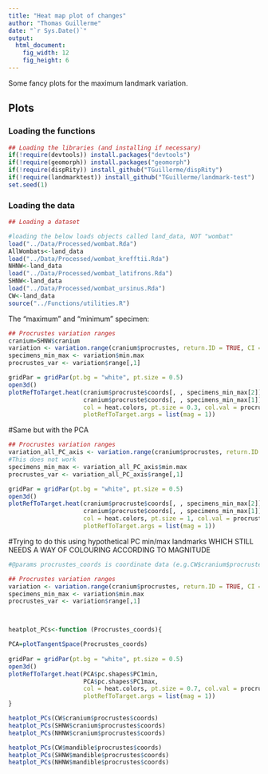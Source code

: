```yaml
---
title: "Heat map plot of changes"
author: "Thomas Guillerme"
date: "`r Sys.Date()`"
output:
  html_document:
    fig_width: 12
    fig_height: 6
---
```


Some fancy plots for the maximum landmark variation.

## Plots 

### Loading the functions

```r
## Loading the libraries (and installing if necessary)
if(!require(devtools)) install.packages("devtools")
if(!require(geomorph)) install.packages("geomorph")
if(!require(dispRity)) install_github("TGuillerme/dispRity")
if(!require(landmarktest)) install_github("TGuillerme/landmark-test")
set.seed(1)
```


### Loading the data

```r
## Loading a dataset

#loading the below loads objects called land_data, NOT "wombat"
load("../Data/Processed/wombat.Rda")
AllWombats<-land_data
load("../Data/Processed/wombat_krefftii.Rda")
NHNW<-land_data
load("../Data/Processed/wombat_latifrons.Rda")
SHNW<-land_data
load("../Data/Processed/wombat_ursinus.Rda")
CW<-land_data
source("../Functions/utilities.R")

```

The "maximum" and "minimum" specimen:

```r
## Procrustes variation ranges
cranium=SHNW$cranium
variation <- variation.range(cranium$procrustes, return.ID = TRUE, CI = 0.5)
specimens_min_max <- variation$min.max
procrustes_var <- variation$range[,1]
```

```r
gridPar = gridPar(pt.bg = "white", pt.size = 0.5)
open3d()
plotRefToTarget.heat(cranium$procruste$coords[, , specimens_min_max[2]],
                     cranium$procruste$coords[, , specimens_min_max[1]],
                     col = heat.colors, pt.size = 0.3, col.val = procrustes_var,
                     plotRefToTarget.args = list(mag = 1))
```


#Same but with the PCA

```r
## Procrustes variation ranges
variation_all_PC_axis <- variation.range(cranium$procrustes, return.ID = TRUE, CI = 0.5, ordination = TRUE, axis = 1)
#This does not work
specimens_min_max <- variation_all_PC_axis$min.max
procrustes_var <- variation_all_PC_axis$range[,1]
```

```r
gridPar = gridPar(pt.bg = "white", pt.size = 0.5)
open3d()
plotRefToTarget.heat(cranium$procruste$coords[, , specimens_min_max[2]],
                     cranium$procruste$coords[, , specimens_min_max[1]],
                     col = heat.colors, pt.size = 1, col.val = procrustes_var,
                     plotRefToTarget.args = list(mag = 1))
```


#Trying to do this using hypothetical PC min/max landmarks WHICH STILL NEEDS A WAY OF COLOURING ACCORDING TO MAGNITUDE



```r

#@params procrustes_coords is coordinate data (e.g.CW$cranium$procrustes$coords ); I'd like to add a "required_PC" which is the PC number we want to look at but don't know how that works

## Procrustes variation ranges
variation <- variation.range(cranium$procrustes, return.ID = TRUE, CI = 0.5)
specimens_min_max <- variation$min.max
procrustes_var <- variation$range[,1]



heatplot_PCs<-function (Procrustes_coords){

PCA=plotTangentSpace(Procrustes_coords)
  
gridPar = gridPar(pt.bg = "white", pt.size = 0.5)
open3d()
plotRefToTarget.heat(PCA$pc.shapes$PC1min,
                     PCA$pc.shapes$PC1max,
                     col = heat.colors, pt.size = 0.7, col.val = procrustes_var,
                     plotRefToTarget.args = list(mag = 1))
}

heatplot_PCs(CW$cranium$procrustes$coords)
heatplot_PCs(SHNW$cranium$procrustes$coords)
heatplot_PCs(NHNW$cranium$procrustes$coords)

heatplot_PCs(CW$mandible$procrustes$coords)
heatplot_PCs(SHNW$mandible$procrustes$coords)
heatplot_PCs(NHNW$mandible$procrustes$coords)

```

